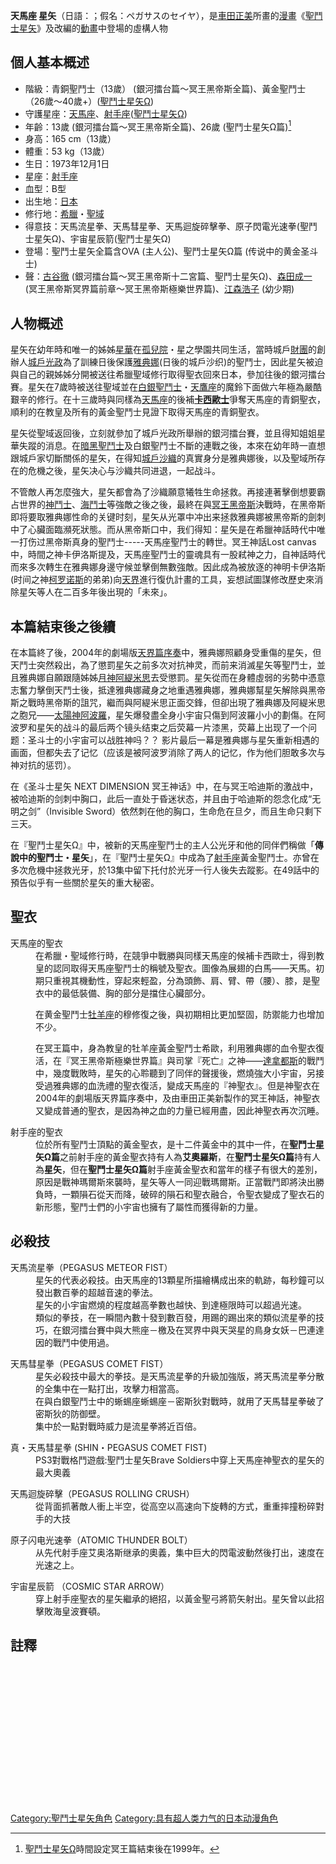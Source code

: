 
'''天馬座 星矢'''（日語：{{lang|ja|天馬星座の星矢}}；假名：ペガサスのセイヤ），是[[車田正美|車田正美]]所畫的[[漫畫|漫畫]]《[[聖鬥士星矢|聖鬥士星矢]]》及改編的[[動畫|動畫]]中登場的虛構人物

== 個人基本概述 ==
*階級：青銅聖鬥士（13歲） (銀河擂台篇～冥王黑帝斯全篇)、黃金聖鬥士 （26歲～40歲+）([[聖鬥士星矢Ω|聖鬥士星矢Ω]])
*守護星座：[[天馬座|天馬座]]、[[射手座|射手座]]([[聖鬥士星矢Ω|聖鬥士星矢Ω]])
*年齡：13歲 (銀河擂台篇～冥王黑帝斯全篇)、26歲 (聖鬥士星矢Ω篇)<ref>[[聖鬥士星矢Ω|聖鬥士星矢Ω]]時間設定冥王篇結束後在1999年。</ref>
*身高：165 cm（13歲）
*體重：53 kg（13歲）
*生日：1973年12月1日
*星座：[[射手座|射手座]]
*血型：B型
*出生地：[[日本|日本]]
*修行地：[[希臘|希臘]]・[[聖域|聖域]]
*得意技：天馬流星拳、天馬彗星拳、天馬迴旋碎擊拳、原子閃電光速拳(聖鬥士星矢Ω)、宇宙星辰箭(聖鬥士星矢Ω)
*登場：聖鬥士星矢全篇含OVA (主人公)、聖鬥士星矢Ω篇 (传说中的黄金圣斗士)
*聲：[[古谷徹|古谷徹]] (銀河擂台篇～冥王黑帝斯十二宮篇、聖鬥士星矢Ω)、[[森田成一|森田成一]] (冥王黑帝斯冥界篇前章～冥王黑帝斯極樂世界篇)、[[江森浩子|江森浩子]] (幼少期)

== 人物概述 ==
星矢在幼年時和唯一的姊姊[[聖鬥士星矢角色列表#鬥士與眾神以外的人物|星華]]在[[孤兒院|孤兒院]]・星之學園共同生活，當時城戶[[財閥|財團]]的創辦人[[聖鬥士星矢角色列表#鬥士與眾神以外的人物|城戶光政]]為了訓練日後保護[[雅典娜|雅典娜]](日後的城戶沙织)的聖鬥士，因此星矢被迫與自己的親姊姊分開被送往希臘聖域修行取得聖衣回來日本，參加往後的銀河擂台賽。星矢在7歲時被送往聖域並在[[聖鬥士星矢角色列表#白銀聖鬥士|白銀聖鬥士]]・[[天鷹座|天鷹座]]的魔鈴下面做六年極為嚴酷艱辛的修行。在十三歲時與同樣為[[飛馬座|天馬座]]的後補'''[[聖鬥士星矢角色列表#雅典娜雜兵|卡西歐士]]'''爭奪天馬座的青銅聖衣，順利的在教皇及所有的黃金聖鬥士見證下取得天馬座的青銅聖衣。

星矢從聖域返回後，立刻就參加了城戶光政所舉辦的銀河擂台賽，並且得知姐姐星華失蹤的消息。在[[聖鬥士星矢角色列表#暗黑聖鬥士|暗黑聖鬥士]]及白銀聖鬥士不斷的連戰之後，本來在幼年時一直想跟城戶家切斷關係的星矢，在得知[[聖鬥士星矢角色列表#希臘聖域|城戶沙織]]的真實身分是雅典娜後，以及聖域所存在的危機之後，星矢决心与沙織共同进退，一起战斗。

不管敵人再怎麼強大，星矢都會為了沙織願意犧牲生命拯救。再接連著擊倒想要霸占世界的[[神鬥士|神鬥士]]、[[聖鬥士星矢角色列表#海將軍|海鬥士]]等強敵之後之後，最終在與[[哈底斯|冥王]][[哈底斯|黑帝斯]]決戰時，在黑帝斯即将要取雅典娜性命的关键时刻，星矢从光罩中冲出来拯救雅典娜被黑帝斯的劍刺中了心臟面臨瀕死狀態。而从黑帝斯口中，我们得知：星矢是在希臘神話時代中唯一打伤过黑帝斯真身的聖鬥士-----天馬座聖鬥士的轉世。冥王神話Lost canvas 中，時間之神卡伊洛斯提及，天馬座聖鬥士的靈魂具有一股弒神之力，自神話時代而來多次轉生在雅典娜身邊守候並擊倒無數強敵。因此成為被放逐的神明卡伊洛斯(时间之神[[柯罗诺斯|柯罗诺斯]]的弟弟)向[[天國|天界]]進行復仇計畫的工具，妄想試圖謀修改歷史來消除星矢等人在二百多年後出現的「未來」。

== 本篇結束後之後續 ==
在本篇終了後，2004年的劇場版[[天界篇序奏|天界篇序奏]]中，雅典娜照顧身受重傷的星矢，但天鬥士突然殺出，為了懲罰星矢之前多次对抗神灵，而前来消滅星矢等聖鬥士，並且雅典娜自願跟隨姊姊[[月神|月神]][[阿耳忒彌斯|阿緹米思]]去受懲罰。星矢從而在身體虛弱的劣勢中憑意志奮力擊倒天鬥士後，抵達雅典娜藏身之地重遇雅典娜，雅典娜幫星矢解除與黑帝斯之戰時黑帝斯的詛咒，繼而與阿緹米思正面交鋒，但卻出現了雅典娜及阿緹米思之胞兄——[[太陽神|太陽神]][[阿波羅|阿波羅]]，星矢爆發盡全身小宇宙只傷到阿波羅小小的劃傷。在阿波罗和星矢的战斗的最后两个镜头结束之后荧幕一片漆黑，荧幕上出现了一个问题：圣斗士的小宇宙可以战胜神吗？？
影片最后一幕是雅典娜与星矢重新相遇的画面，但都失去了记忆（应该是被阿波罗消除了两人的记忆，作为他们胆敢多次与神对抗的惩罚）。

在《圣斗士星矢 NEXT DIMENSION 冥王神话》中，在与冥王哈迪斯的激战中，被哈迪斯的剑刺中胸口，此后一直处于昏迷状态，并且由于哈迪斯的怨念化成“无明之剑”（Invisible Sword）依然刺在他的胸口，生命危在旦夕，而且生命只剩下三天。

在『聖鬥士星矢Ω』中，被新的天馬座聖鬥士的主人公光牙和他的同伴們稱做「'''傳說中的聖鬥士・星矢'''」，在『聖鬥士星矢Ω』中成為了[[射手座|射手座]]黃金聖鬥士。亦曾在多次危機中拯救光牙，於13集中留下托付於光牙一行人後失去蹤影。在49話中的預告似乎有一些關於星矢的重大秘密。

== 聖衣 ==
; 天馬座的聖衣
: 在希臘・聖域修行時，在競爭中戰勝與同樣天馬座的候補卡西歐士，得到教皇的認同取得天馬座聖鬥士的稱號及聖衣。圖像為展翅的白馬——天馬。初期只重視其機動性，穿起來輕盈，分為頭飾、肩、臂、帶（腰）、膝，是聖衣中的最低裝備、胸的部分是擋住心臟部分。

:在黄金聖鬥士[[牡羊座|牡羊座]]的穆修復之後，與初期相比更加堅固，防禦能力也增加不少。

:在冥王篇中，身為教皇的牡羊座黃金聖鬥士希歐，利用雅典娜的血令聖衣復活，在『冥王黑帝斯極樂世界篇』與司掌『死亡』之神——[[塔納托斯|達拿都斯]]的戰鬥中，幾度戰敗時，星矢的心聆聽到了同伴的聲援後，燃燒強大小宇宙，另接受過雅典娜的血洗禮的聖衣復活，變成天馬座的『神聖衣』。但是神聖衣在2004年的劇場版天界篇序奏中，及由車田正美新製作的冥王神話，神聖衣又變成普通的聖衣，是因為神之血的力量已經用盡，因此神聖衣再次沉睡。

; 射手座的聖衣
: 位於所有聖鬥士頂點的黃金聖衣，是十二件黃金中的其中一件，在'''聖鬥士星矢Ω篇'''之前射手座的黃金聖衣持有人為'''艾奧羅斯'''，在'''聖鬥士星矢Ω篇'''持有人為'''星矢'''，但在'''聖鬥士星矢Ω篇'''射手座黃金聖衣和當年的樣子有很大的差別，原因是戰神瑪爾斯來襲時，星矢等人一同迎戰瑪爾斯。正當戰鬥即將決出勝負時，一顆隕石從天而降，破碎的隕石和聖衣融合，令聖衣變成了聖衣石的新形態，聖鬥士們的小宇宙也擁有了屬性而獲得新的力量。

== 必殺技 ==
; 天馬流星拳（PEGASUS METEOR FIST）
: 星矢的代表必殺技。由天馬座的13顆星所描繪構成出來的軌跡，每秒鐘可以發出數百拳的超越音速的拳法。
: 星矢的小宇宙燃燒的程度越高拳數也越快、到達極限時可以超過光速。
: 類似的拳技，在一瞬間內數十發到數百發，用踢的踢出來的類似流星拳的技巧，在銀河擂台賽中與大熊座－檄及在冥界中與天哭星的鳥身女妖－巴連達因的戰鬥中使用過。

; 天馬彗星拳（PEGASUS COMET FIST）
: 星矢必殺技中最大的拳技。是天馬流星拳的升級加強版，將天馬流星拳分散的全集中在一點打出，攻擊力相當高。
: 在與白銀聖鬥士中的蜥蜴座蜥蜴座－密斯狄對戰時，就用了天馬彗星拳破了密斯狄的防御壁。
: 集中於一點對戰時威力是流星拳將近百倍。

; 真・天馬彗星拳 (SHIN・PEGASUS COMET FIST)
: PS3對戰格鬥遊戲:聖鬥士星矢Brave Soldiers中穿上天馬座神聖衣的星矢的最大奧義

; 天馬迴旋碎擊（PEGASUS ROLLING CRUSH）
: 從背面抓著敵人衝上半空，從高空以高速向下旋轉的方式，重重摔撞粉碎對手的大技

; 原子闪电光速拳（ATOMIC THUNDER BOLT）
: 从先代射手座艾奥洛斯继承的奧義，集中巨大的閃電波動然後打出，速度在光速之上。

; 宇宙星辰箭 （COSMIC STAR ARROW）
: 穿上射手座聖衣的星矢繼承的絕招，以黃金聖弓將箭矢射出。星矢曾以此招擊敗海皇波賽頓。

== 註釋 ==
<div style="font-size: small; column-count:2;height: 220px;overflow: auto">
<references />
</div>

{{聖鬥士星矢}}
[[Category:聖鬥士星矢角色|Category:聖鬥士星矢角色]]
[[Category:具有超人类力气的日本动漫角色|Category:具有超人类力气的日本动漫角色]]